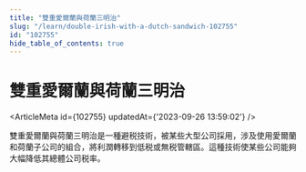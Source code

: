 ```yaml
---
title: "雙重愛爾蘭與荷蘭三明治"
slug: "/learn/double-irish-with-a-dutch-sandwich-102755"
id: "102755"
hide_table_of_contents: true
---
```



# 雙重愛爾蘭與荷蘭三明治

<ArticleMeta id={102755} updatedAt={'2023-09-26 13:59:02'} />
<div className='border-solid border-b border-t-0 my-4 border-[var(--ifm-color-gray-300)]' />

雙重愛爾蘭與荷蘭三明治是一種避税技術，被某些大型公司採用，涉及使用愛爾蘭和荷蘭子公司的組合，將利潤轉移到低税或無税管轄區。這種技術使某些公司能夠大幅降低其總體公司税率。

